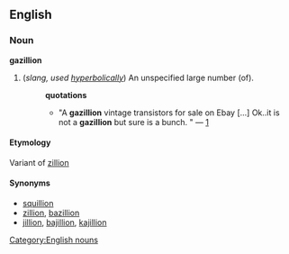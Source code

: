 ==English==
===Noun===
[[Category:English nouns]]
'''gazillion'''

#(''slang, used [[hyperbolically]]'') An unspecified large number (of).
#:'''quotations'''
#:*"A '''gazillion''' vintage transistors for sale on Ebay <nowiki>[...]</nowiki> Ok..it is not a '''gazillion''' but sure is a bunch. " &mdash; [http://groups-beta.google.com/group/rec.antiques.radio+phono/msg/c40d9c4b9c13553c]

==== Etymology ====
Variant of [[zillion]]

====Synonyms====
*[[squillion]]
*[[zillion]], [[bazillion]]
*[[jillion]], [[bajillion]], [[kajillion]]